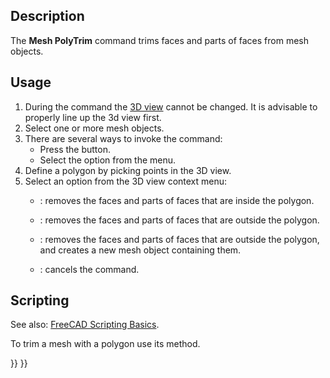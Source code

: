 <languages/>

{{Docnav
|[[Mesh_PolyCut|PolyCut]]
|[[Mesh_TrimByPlane|TrimByPlane]]
|[[Mesh_Workbench|Mesh]]
|IconL=Mesh_PolyCut.svg
|IconR=Mesh_TrimByPlane.svg
|IconC=Workbench_Mesh.svg
}}

{{GuiCommand
|Name=Mesh PolyTrim
|MenuLocation=Meshes → Cutting → Trim mesh
|Workbenches=[[Mesh_Workbench|Mesh]]
|SeeAlso=[[Mesh_PolyCut|Mesh PolyCut]], [[Mesh_TrimByPlane|Mesh TrimByPlane]]
}}

==Description==

The '''Mesh PolyTrim''' command trims faces and parts of faces from mesh objects.

==Usage==

# During the command the [[3D_view|3D view]] cannot be changed. It is advisable to properly line up the 3d view first.
# Select one or more mesh objects.
# There are several ways to invoke the command:
#* Press the {{Button|[[Image:Mesh_PolyTrim.svg|16px]] [[Mesh_PolyTrim|Trim mesh]]}} button.
#* Select the {{MenuCommand|Meshes → Cutting → [[Image:Mesh_PolyTrim.svg|16px]] Trim mesh}} option from the menu.
# Define a polygon by picking points in the 3D view.
# Select an option from the 3D view context menu:
#* {{MenuCommand|Inner}}: removes the faces and parts of faces that are inside the polygon.
#* {{MenuCommand|Outer}}: removes the faces and parts of faces that are outside the polygon.
#* {{MenuCommand|Split}}: removes the faces and parts of faces that are outside the polygon, and creates a new mesh object containing them.
#* {{MenuCommand|Cancel}}: cancels the command.

==Scripting==

See also: [[FreeCAD_Scripting_Basics|FreeCAD Scripting Basics]].

To trim a mesh with a polygon use its {{incode|trim}} method.

{{Code|code=
import FreeCAD as App
import Mesh

# Create a non-parametric box-shaped mesh:
msh = App.ActiveDocument.addObject("Mesh::Feature", "Mesh")
msh.Mesh = Mesh.createBox(30, 40, 50)
msh.ViewObject.DisplayMode = "Flat Lines"

# Define some points:
p1 = App.Vector(0, 0, 0)
p2 = App.Vector(60, 0, 0)
p3 = App.Vector(60, 60, 0)

# We need to work on a copy of the msh.Mesh object:
new_msh = msh.Mesh.copy()

# Trim that copy:
new_msh.trim([p1, p2, p3], 0) # 2nd argument: 0=inner, 1=outer.

# Update msh.Mesh:
msh.Mesh = new_msh
}}


{{Docnav
|[[Mesh_PolyCut|PolyCut]]
|[[Mesh_TrimByPlane|TrimByPlane]]
|[[Mesh_Workbench|Mesh]]
|IconL=Mesh_PolyCut.svg
|IconR=Mesh_TrimByPlane.svg
|IconC=Workbench_Mesh.svg
}}

{{Mesh Tools navi{{#translation:}}}}
{{Userdocnavi{{#translation:}}}}